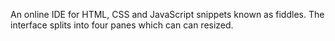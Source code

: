 An online IDE for HTML, CSS and JavaScript snippets known as fiddles. 
The interface splits into four panes which can can resized. 